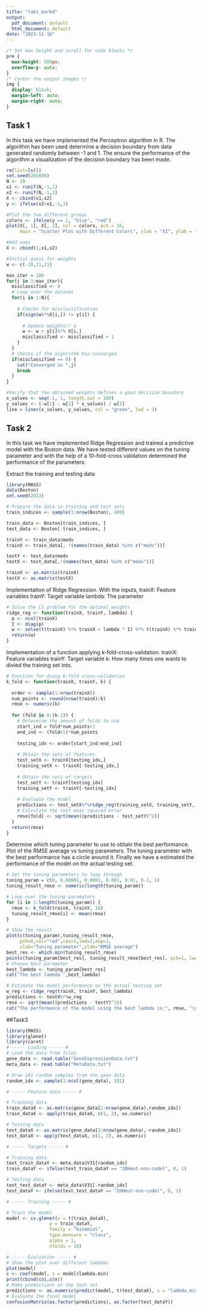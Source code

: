 ```yaml
---
title: "lab1_markd"
output:
  pdf_document: default
  html_document: default
date: "2023-11-16"
---
```


```css
/* Set max height and scroll for code blocks */
pre {
  max-height: 500px;
  overflow-y: auto;
}
/* Center the output images */
img {
  display: block;
  margin-left: auto;
  margin-right: auto;
}
```


## Task 1

In this task we have implemented the Perceptron algorithm in R. The algorithm has been used determine a decision boundary from data generated randomly between -1 and 1. The ensure the performance of the algorithm a visualization of the decision boundary has been made.

```R

rm(list=ls())
set.seed(201606)
N <- 20
x1 <- runif(N,-1,1)
x2 <- runif(N,-1,1)
X <- cbind(x1,x2)
y <- ifelse(x2>x1,-1,1)

#Plot the two different groups 
colors <- ifelse(y == 1, "blue", "red")
plot(X[, 1], X[, 2], col = colors, pch = 16,
     main = "Scatter Plot with Different Colors", xlab = "X1", ylab = "X2")

#Add ones
X <- cbind(1,x1,x2)

#Initial guess for weights
w <- c(-10,11,21)

max_iter = 100
for(j in 1:max_iter){
  misclassified <- 0
  # Loop over the dataset
  for(i in 1:N){
    
    # Checks for misclassification
    if(sign(w%*%X[i,]) != y[i]) {
      
      # Update weights!! w
      w <- w + y[i]%*% X[i,]
      misclassified <- misclassified + 1
    }
  }
  # Checks if the algorithm has converged
  if(misclassified == 0) {
    cat("Converged in ",j)
    break
  }
}

#Verify that the obtained weights defines a good decision boundary 
x_values <- seq(-1, 1, length.out = 100)
y_values <- (-w[1] - w[2] * x_values) / w[3]
line = lines(x_values, y_values, col = "green", lwd = 2)
```

## Task 2
In this task we have implemented Ridge Regression and trained a predictive model with the Boston data. We have tested different values on the tuning parameter and with the help of a 10-fold-cross validation determined the performance of the parameters. 

Extract the training and testing data
```R
library(MASS)
data(Boston)
set.seed(2023)

# Prepare the data in training and test sets
train_indices <- sample(1:nrow(Boston), 400)

train_data <- Boston[train_indices, ]
test_data <- Boston[-train_indices, ]

trainY <- train_data$medv
trainX <- train_data[, !(names(train_data) %in% c("medv"))]

testY <- test_data$medv
testX <- test_data[,!(names(test_data) %in% c("medv"))]

trainX <- as.matrix(trainX)
testX <- as.matrix(testX)
```

Implementation of Ridge Regression. With the inputs,
trainX: Feature variables
trainY: Target variable
lambda: The parameter 

```R
# Solve the LS problem for the optimal weights
ridge_reg <- function(trainX, trainY, lambda) { 
  p <- ncol(trainX)
  I <- diag(p)
  w <- solve(t(trainX) %*% trainX + lambda * I) %*% t(trainX) %*% trainY
  return(w)
}
```

Implementation of a function applying k-fold-cross-validation. 
trainX: Feature variables
trainY: Target variable
k: How many times one wants to divied the training set into. 
```R
# Function for doing k-fold cross-validation
k_fold <- function(trainX, trainY, k) {
  
  order <- sample(1:nrow(trainX))
  num_points <- round(nrow(trainX)/k)
  rmse <- numeric(k)
  
  for (fold in 0:(k-1)) {
    # Determine the amount of folds to use
    start_ind = fold*num_points+1
    end_ind <- (fold+1)*num_points
    
    testing_idx <- order[start_ind:end_ind]
    
    # Obtain the sets of features
    test_setX <- trainX[testing_idx,]
    training_setX <- trainX[-testing_idx,]
    
    # Obtain the sets of targets
    test_setY <- trainY[testing_idx]
    training_setY <- trainY[-testing_idx]
    
    # Evaluate the model
    predictions <- test_setX%*%ridge_reg(training_setX, training_setY, tuning_param[i])
    # Calculate the root mean squared error
    rmse[fold] <- sqrt(mean((predictions - test_setY)^2))
  }
  return(rmse)
}
```

Determine which tuning parameter to use to obtain the best performance.
Plot of the RMSE average vs tuning parameters. The tuning parameter with the 
best performance has a circle around it. 
Finally we have a estimated the performance of the model on the actual testing 
set. 
```R
# Set the tuning parameters to loop through
tuning_param = c(0, 0.00001, 0.0001, 0.001, 0.01, 0.1, 1)
tuning_result_rmse <- numeric(length(tuning_param))

# Loop over the tuning parameters
for (i in 1:length(tuning_param)) {
  rmse <- k_fold(trainX, trainY, 10)
  tuning_result_rmse[i] <- mean(rmse)
}

# Show the result
plot(c(tuning_param),tuning_result_rmse,
     pch=0,col="red",cex=1,lwd=2,asp=1,
     xlab="Tuning parameter",ylab="RMSE average")
best_res <- which.min(tuning_result_rmse)
points(tuning_param[best_res], tuning_result_rmse[best_res], pch=1, lwd = 2, cex = 3)
# Choose best parameter
best_lambda <- tuning_param[best_res]
cat('The best lambda ',best_lambda)

# Estimate the model performance on the actual testing set
w_reg <- ridge_reg(trainX, trainY, best_lambda)
predictions <- testX%*%w_reg
rmse <- sqrt(mean((predictions - testY)^2))
cat("The performance of the model using the best lambda is:", rmse, "\n")
```

##Task3

```R
library(MASS)
library(glmnet)
library(caret)
# ----- Loading ----- #
# Load the data from files
gene_data <- read.table("GeneExpressionData.txt")
meta_data <- read.table("MetaData.txt")

# Draw 181 random samples from the gene data
random_idx <- sample(1:ncol(gene_data), 181)
```

```R
# ----- Feature data ----- #

# Training data
train_dataX <- as.matrix(gene_data[2:nrow(gene_data),random_idx])
train_dataX <- apply(train_dataX, c(1, 2), as.numeric)

# Testing data
test_dataX <- as.matrix(gene_data[2:nrow(gene_data),-random_idx])
test_dataX <- apply(test_dataX, c(1, 2), as.numeric)
```

```R
# ----- Targets ----- #

# Training data
text_train_dataY <- meta_data$V31[random_idx]
train_dataY <- ifelse(text_train_dataY == "IDHmut-non-codel", 0, 1)

# Testing data
text_test_dataY <- meta_data$V31[-random_idx]
test_dataY <- ifelse(text_test_dataY == "IDHmut-non-codel", 0, 1)
```

```R
# ----- Training ----- #

# Train the model
model <- cv.glmnet(x = t(train_dataX), 
                y = train_dataY,
                family = "binomial",
                type.measure = "class",
                alpha = 1,
                nfolds = 10)
```

```R
# ----- Evaluation ----- #
# Show the plot over different lambdas
plot(model)
c <- coef(model, s = model$lambda.min)
print(cbind(c@i,c@x))
# Make predictions on the test set
predictions <- as.numeric(predict(model, t(test_dataX), s = "lambda.min", type = "class"))
# Evaluate the final model
confusionMatrix(as.factor(predictions), as.factor(test_dataY))
```




